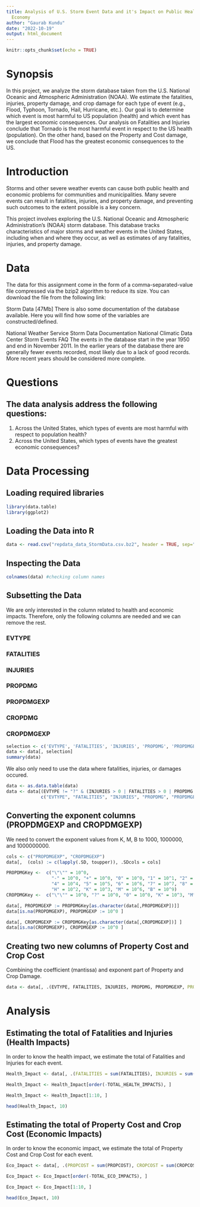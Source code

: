 ```yaml
---
title: Analysis of U.S. Storm Event Data and it's Impact on Public Health and the
  Economy
author: "Gaurab Kundu"
date: "2022-10-19"
output: html_document
---
```


```r
knitr::opts_chunk$set(echo = TRUE)
```

# Synopsis
 In this project, we analyze the storm database taken from the U.S. National Oceanic and Atmospheric Administration (NOAA). We estimate the fatalities, injuries, property damage, and crop damage for each type of event (e.g., Flood, Typhoon, Tornado, Hail, Hurricane, etc.). Our goal is to determine which event is most harmful to US population (health) and which event has the largest economic consequences. Our analysis on Fatalities and Injuries conclude that Tornado is the most harmful event in respect to the US health (population). On the other hand, based on the Property and Cost damage, we conclude that Flood has the greatest economic consequences to the US.

# Introduction
 Storms and other severe weather events can cause both public health and economic problems for communities and municipalities. Many severe events can result in fatalities, injuries, and property damage, and preventing such outcomes to the extent possible is a key concern.

 This project involves exploring the U.S. National Oceanic and Atmospheric Administration's (NOAA) storm database. This database tracks characteristics of major storms and weather events in the United States, including when and where they occur, as well as estimates of any fatalities, injuries, and property damage.

# Data
 The data for this assignment come in the form of a comma-separated-value file compressed via the bzip2 algorithm to reduce its size. You can download the file from the following link:

Storm Data [47Mb]
There is also some documentation of the database available. Here you will find how some of the variables are constructed/defined.

National Weather Service Storm Data Documentation
National Climatic Data Center Storm Events FAQ
The events in the database start in the year 1950 and end in November 2011. In the earlier years of the database there are generally fewer events recorded, most likely due to a lack of good records. More recent years should be considered more complete.

# Questions
## The data analysis address the following questions:

1. Across the United States, which types of events are most harmful with respect to population health?
2. Across the United States, which types of events have the greatest economic consequences?

# Data Processing

## Loading required libraries

```r
library(data.table)
library(ggplot2)
```

## Loading the Data into R

```r
data <- read.csv("repdata_data_StormData.csv.bz2", header = TRUE, sep=",")
```

## Inspecting the Data

```r
colnames(data) #checking column names
```

## Subsetting the Data

We are only interested in the column related to health and economic impacts. Therefore, only the following columns are needed and we can remove the rest.

### EVTYPE
### FATALITIES
### INJURIES
### PROPDMG
### PROPDMGEXP
### CROPDMG
### CROPDMGEXP

```r
selection <- c('EVTYPE', 'FATALITIES', 'INJURIES', 'PROPDMG', 'PROPDMGEXP', 'CROPDMG', 'CROPDMGEXP')
data <- data[, selection]
summary(data)
```

We also only need to use the data where fatalities, injuries, or damages occured.

```r
data <- as.data.table(data)
data <- data[(EVTYPE != "?" & (INJURIES > 0 | FATALITIES > 0 | PROPDMG > 0 | CROPDMG > 0)), 
             c("EVTYPE", "FATALITIES", "INJURIES", "PROPDMG", "PROPDMGEXP", "CROPDMG", "CROPDMGEXP")]
```

## Converting the exponent columns (PROPDMGEXP and CROPDMGEXP)

We need to convert the exponent values from K, M, B to 1000, 1000000, and 1000000000.

```r
cols <- c("PROPDMGEXP", "CROPDMGEXP")
data[,  (cols) := c(lapply(.SD, toupper)), .SDcols = cols]

PROPDMGKey <-  c("\"\"" = 10^0, 
                 "-" = 10^0, "+" = 10^0, "0" = 10^0, "1" = 10^1, "2" = 10^2, "3" = 10^3,
                 "4" = 10^4, "5" = 10^5, "6" = 10^6, "7" = 10^7, "8" = 10^8, "9" = 10^9, 
                 "H" = 10^2, "K" = 10^3, "M" = 10^6, "B" = 10^9)
CROPDMGKey <-  c("\"\"" = 10^0, "?" = 10^0, "0" = 10^0, "K" = 10^3, "M" = 10^6, "B" = 10^9)

data[, PROPDMGEXP := PROPDMGKey[as.character(data[,PROPDMGEXP])]]
data[is.na(PROPDMGEXP), PROPDMGEXP := 10^0 ]

data[, CROPDMGEXP := CROPDMGKey[as.character(data[,CROPDMGEXP])] ]
data[is.na(CROPDMGEXP), CROPDMGEXP := 10^0 ]
```

## Creating two new columns of Property Cost and Crop Cost

Combining the coefficient (mantissa) and exponent part of Property and Crop Damage.

```r
data <- data[, .(EVTYPE, FATALITIES, INJURIES, PROPDMG, PROPDMGEXP, PROPCOST = PROPDMG * PROPDMGEXP, CROPDMG, CROPDMGEXP, CROPCOST = CROPDMG * CROPDMGEXP)]
```

# Analysis

## Estimating the total of Fatalities and Injuries (Health Impacts)

In order to know the health impact, we estimate the total of Fatalities and Injuries for each event.

```r
Health_Impact <- data[, .(FATALITIES = sum(FATALITIES), INJURIES = sum(INJURIES), TOTAL_HEALTH_IMPACTS = sum(FATALITIES) + sum(INJURIES)), by = .(EVTYPE)]

Health_Impact <- Health_Impact[order(-TOTAL_HEALTH_IMPACTS), ]

Health_Impact <- Health_Impact[1:10, ]

head(Health_Impact, 10)
```

## Estimating the total of Property Cost and Crop Cost (Economic Impacts)

In order to know the economic impact, we estimate the total of Property Cost and Crop Cost for each event.

```r
Eco_Impact <- data[, .(PROPCOST = sum(PROPCOST), CROPCOST = sum(CROPCOST), TOTAL_ECO_IMPACTS = sum(PROPCOST) + sum(CROPCOST)), by = .(EVTYPE)]

Eco_Impact <- Eco_Impact[order(-TOTAL_ECO_IMPACTS), ]

Eco_Impact <- Eco_Impact[1:10, ]

head(Eco_Impact, 10)
```

